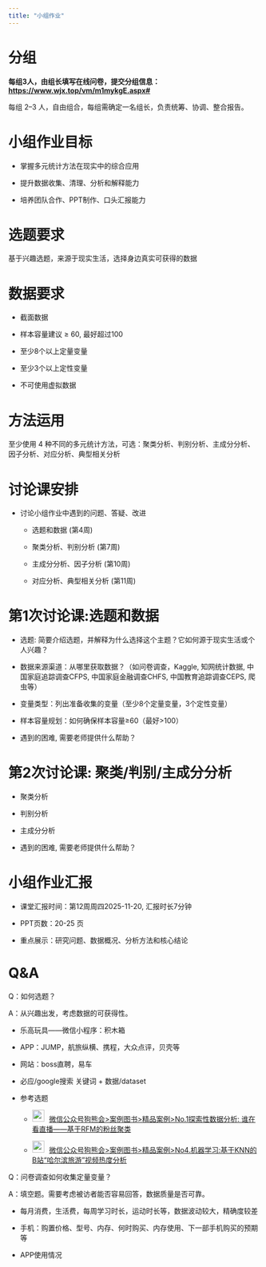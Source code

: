 ```yaml
---
title: "小组作业"
---
```


# 分组

**每组3人，由组长填写在线问卷，提交分组信息：<https://www.wjx.top/vm/m1mykgE.aspx#> **

每组 2–3 人，自由组合，每组需确定一名组长，负责统筹、协调、整合报告。

# 小组作业目标

- 掌握多元统计方法在现实中的综合应用

- 提升数据收集、清理、分析和解释能力

- 培养团队合作、PPT制作、口头汇报能力

# 选题要求

基于兴趣选题，来源于现实生活，选择身边真实可获得的数据

# 数据要求

- 截面数据

- 样本容量建议 ≥ 60, 最好超过100

- 至少8个以上定量变量

- 至少3个以上定性变量

- 不可使用虚拟数据

# 方法运用

至少使用 4 种不同的多元统计方法，可选：聚类分析、判别分析、主成分分析、因子分析、对应分析、典型相关分析

# 讨论课安排

- 讨论小组作业中遇到的问题、答疑、改进

  - 选题和数据 (第4周)
  
  - 聚类分析、判别分析 (第7周)
  
  - 主成分分析、因子分析 (第10周)
  
  - 对应分析、典型相关分析 (第11周)
  
  
# 第1次讨论课:选题和数据

  - 选题: 简要介绍选题，并解释为什么选择这个主题？它如何源于现实生活或个人兴趣？
  
  - 数据来源渠道：从哪里获取数据？（如问卷调查，Kaggle, 知网统计数据, 中国家庭追踪调查CFPS, 中国家庭金融调查CHFS, 中国教育追踪调查CEPS, 爬虫等）
  
  - 变量类型：列出准备收集的变量（至少8个定量变量，3个定性变量）
  
  - 样本容量规划：如何确保样本容量≥60（最好>100）
  
  - 遇到的困难, 需要老师提供什么帮助？

# 第2次讨论课: 聚类/判别/主成分分析

  - 聚类分析
  
  - 判别分析
  
  - 主成分分析

  - 遇到的困难, 需要老师提供什么帮助？
  

# 小组作业汇报

- 课堂汇报时间：第12周周四2025-11-20, 汇报时长7分钟

- PPT页数：20-25 页

- 重点展示：研究问题、数据概况、分析方法和核心结论


# Q&A

Q：如何选题？

A：从兴趣出发，考虑数据的可获得性。

-   乐高玩具——微信小程序：积木箱

-   APP：JUMP，航旅纵横、携程，大众点评，贝壳等

-   网站：boss直聘，易车

-   必应/google搜索 关键词 + 数据/dataset

-   参考选题


    -   <img src="img/link.png" style="width: 24px; height: 24px;margin-right: 10px">[微信公众号狗熊会>案例图书>精品案例>No.1探索性数据分析: 谁在看直播——基于RFM的粉丝聚类](https://mp.weixin.qq.com/s/rwF7gHHGK8FTBxOtuN2X_g){target="_blank"}
    
    -   <img src="img/link.png" style="width: 24px; height: 24px;margin-right: 10px">[微信公众号狗熊会>案例图书>精品案例>No4.机器学习:基于KNN的B站“哈尔滨旅游”视频热度分析](https://mp.weixin.qq.com/s/V3WFN1HRJqBmLqqS7XuC2Q){target="_blank"}

Q：问卷调查如何收集定量变量？

A：填空题。需要考虑被访者能否容易回答，数据质量是否可靠。

- 每月消费，生活费，每周学习时长，运动时长等，数据波动较大，精确度较差

- 手机\平板使用：购置价格、型号、内存、何时购买、内存使用、下一部手机购买的预期等

-  APP使用情况





  
